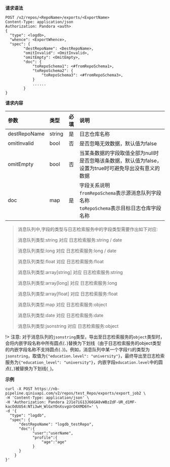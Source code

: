 **请求语法**

```
POST /v2/repos/<RepoName>/exports/<ExportName>
Content-Type: application/json
Authorization: Pandora <auth>
{
  "type": <logdb>,
  "whence": <ExportWhence>,
  "spec": {
        "destRepoName": <DestRepoName>,
        "omitInvalid": <OmitInvalid>,
        "omitEmpty": <OmitEmpty>,
        "doc": {
            "toRepoSchema1": <#fromRepoSchema1>,
            "toRepoSchema2": {
            	"toRepoSchema3": <#fromRepoSchema3>,
            }
            ......
        }
}
```

**请求内容**

|参数|类型|必填|说明|
|:---|:---|:---:|:---|
| destRepoName |string|是|日志仓库名称|
| omitInvalid |bool|否|是否忽略无效数据，默认值为false|
| omitEmpty |bool|否|当某条数据的字段取值全部为null时是否忽略该条数据，默认值为false，设置为true时可避免导出没有意义的数据|
| doc |map|是|字段关系说明</br> `fromRepoSchema`表示源消息队列字段名称</br>`toRepoSchema`表示目标日志仓库字段名称|

> 消息队列中,字段的类型与日志检索服务中的字段类型需要作出如下对应:
> 
> 消息队列类型:string 对应 日志检索服务:string / date
> 
> 消息队列类型:long 对应 日志检索服务:long / date
> 
> 消息队列类型:float 对应 日志检索服务:float
> 
> 消息队列类型:array[string] 对应 日志检索服务:string
> 
> 消息队列类型:array[long] 对应 日志检索服务:long
> 
> 消息队列类型:array[float] 对应 日志检索服务:float
> 
> 消息队列类型:map 对应 日志检索服务:object
> 
> 消息队列类型:date 对应 日志检索服务:date 
> 
> 消息队列类型:jsonstring 对应 日志检索服务:object

!> 注意: 对于消息队列的`jsonstring`类型，导出至日志检索服务的`object`类型时，会将内嵌字段名称中所有圆点(`.`)替换为下划线（由于日志检索服务的object类型的内嵌字段名称不支持圆点(`.`))。例如，消息队列中某一个字段`f1`的类型为`jsonstring`，取值为`{"education.level": "university"}`，最终导出至日志检索服务为`{"education_level": "university"}`，内嵌字段`education.level`中的圆点(`,`)被替换为下划线(`_`)。

**示例**

```
curl -X POST https://nb-pipeline.qiniuapi.com/v2/repos/test_Repo/exports/export_job2 \
-H 'Content-Type: application/json' \
-H 'Authorization: Pandora 2J1e7iG13J66GA8vWBzZdF-UR_d1MF-kacOdUUS4:NTi3wH_WlGxYOnXsvgUrO4XMD6Y=' \
-d '{
  "type": "logdb",
  "spec": {
	  "destRepoName": "logdb_testRepo", 
	  "doc":{
			"user":"userName",
			"profile":{
				"age":"age"
			}
	  }
	}
}'
```